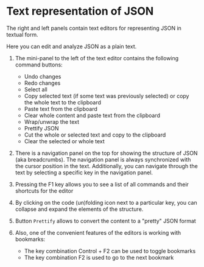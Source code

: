 # Text representation of JSON

The right and left panels contain text editors for representing JSON in textual form.

Here you can edit and analyze JSON as a plain text.


<ThemedImg alt="Text representation of JSON" name="Text_representation" />

1. The mini-panel to the left of the text editor contains the following command buttons:

   - Undo changes
   - Redo changes
   - Select all
   - Copy selected text (if some text was previously selected) or copy the whole text to the clipboard
   - Paste text from the clipboard
   - Clear whole content and paste text from the clipboard
   - Wrap/unwrap the text
   - Prettify JSON
   - Cut the whole or selected text and copy to the clipboard
   - Clear the selected or whole text

2. There is a navigation panel on the top for showing the structure of JSON (aka breadcrumbs).
   The navigation panel is always synchronized with the cursor position in the text.
   Additionally, you can navigate through the text by selecting a specific key in the navigation panel.

3. Pressing the F1 key allows you to see a list of all commands and their shortcuts for the editor

4. By clicking on the code (un)folding icon next to a particular key, you can collapse and expand the elements of the structure.

5. Button `Prettify` allows to convert the content to a "pretty" JSON format

6. Also, one of the convenient features of the editors is working with bookmarks:
   - The key combination Control + F2 can be used to toggle bookmarks
   - The key combination F2 is used to go to the next bookmark
